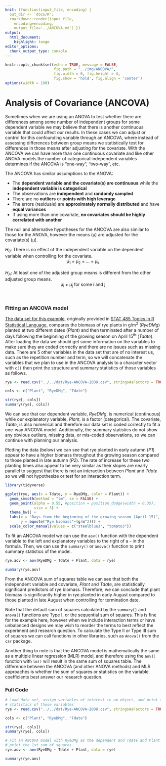 ```yaml
---
knit: (function(input_file, encoding) {
  out_dir <- 'docs/R';
  rmarkdown::render(input_file,
    encoding=encoding,
    output_file='../ANCOVA.md') })
output:
  html_document:
    highlight: tango
editor_options:
  chunk_output_type: console
---
```


```r
knitr::opts_chunk$set(echo = TRUE, message = FALSE,
                      fig.path = "../img/ANCOVA/",
                      fig.width = 6, fig.height = 4,
                      fig.show = 'hold', fig.align = 'center')
options(width = 100)
```

# Analysis of Covariance (ANCOVA)

Sometimes when we are using an ANOVA to test whether there are differences among some number of independent groups for some dependent variable we may believe that there is another continuous variable that could affect our results.  In these cases we can adjust or control for this confounding variable through an ANCOVA, where instead of assessing differences between group means we statistically test for differences in those means after adjusting for the covariate.  With the ANCOVA we can have more than one continuous covariate and like other ANOVA models the number of categorical independent variables determines if the ANCOVA is "one-way", "two-way", etc.

The ANCOVA has similar assumptions to the ANOVA:

* The **dependent variable and the covariate(s) are continuous** while the **independent variable is categorical**
* The observations are **independent** and **randomly sampled**
* There are no **outliers** or **points with high leverage**
* The errors (residuals) are **approximately normally distributed** and have **equal variances**
* If using more than one covariate, **no covariates should be highly correlated with another**

The null and alternative hypotheses for the ANCOVA are also similar to those for the ANOVA, however the means (&mu;) are adjusted for the covariate(s) (&mu;&#775;).

<i>H<sub>0</sub></i>: There is no effect of the independent variable on the dependent variable when controlling for the covariate.
<center>&mu;&#775;<sub>1</sub> = &mu;&#775;<sub>2</sub> = ... = &mu;&#775;<sub>k</sub></center>
<br>
<i>H<sub>A</sub></i>: At least one of the adjusted group means is different from the other adjusted group means.
<center>&mu;&#775;<sub>i</sub> &ne; &mu;&#775;<sub>j</sub> for some i and j</center>
<br>

### Fitting an ANCOVA model

[The data set for this example](https://github.com/tylerbg/DLC_stat_resources/blob/master/docs/R/dat/Rye-ANCOVA-2008.csv), originally provided in [STAT 485 Topics in R Statistical Language](https://online.stat.psu.edu/stat485/lesson/welcome-stat-485), compares the biomass of rye plants in g/m<sup>2</sup> (*RyeDMg*) planted at two different dates (*Plant*) and then terminated after a number of days following the beginning of the growing season on April 15<sup>th</sup> (*Tdate*).  After loading the data we should get some information on the variables to make sure they are coded correctly and there are no issues such as missing data.  There are 5 other variables in the data set that are of no interest us, such as the repetition number and term, so we will concatenate the variables that we plan to use in the ANCOVA analysis to a character vector with `c()` then print the structure and summary statistics of those variables as follows.

```r
rye <- read.csv("../../dat/Rye-ANCOVA-2008.csv", stringsAsFactors = TRUE)

cols <- c("Plant", "RyeDMg", "Tdate")

str(rye[, cols])
summary(rye[, cols])
```

We can see that our dependent variable, *RyeDMg*, is numerical (continuous) while our explanatory variable, *Plant*, is a factor (categorical).  The covariate, *Tdate*, is also numerical and therefore our data set is coded correctly to fit a one-way ANCOVA model.  Additionally, the summary statistics do not show any obvious outliers, missing data, or mis-coded observations, so we can continue with planning our analysis.

Plotting the data (below) we can see that rye planted in early autumn (*P1*) appear to have a higher biomass throughout the growing season compared to those planted in late autumn (*P2*).  The rate of increase for these two planting times also appear to be very similar as their slopes are nearly parallel to suggest that there is not an interaction between *Plant* and *Tdate* so we will not hypothesize or test for an interaction term.

```r
library(tidyverse)

ggplot(rye, aes(x = Tdate, y = RyeDMg, color = Plant)) +
  geom_smooth(method = "lm", se = FALSE) +
  geom_point(alpha = 0.55, #position = position_dodge(width = 0.35),
             size = 3) +
  theme_bw() +
  labs(x = "Days from the beginning of the growing season (April 15)",
       y = bquote("Rye biomass"~(g/m^2))) +
  scale_color_manual(values = c("steelblue3", "tomato3"))
```

To fit an ANCOVA model we can use the `aov()` function with the dependent variable to the left and explanatory variables to the right of a `~` in the formula.  Then, we can use the `summary()` or `anova()` function to print summary statistics of the model.

```r
rye.aov <- aov(RyeDMg ~ Tdate + Plant, data = rye)

summary(rye.aov)
```

From the ANCOVA sum of squares table we can see that both the independent variable and covariate, *Plant* and *Tdate*, are statistically significant predictors of rye biomass.  Therefore, we can conclude that plant biomass is significantly higher in rye planted in early August compared to those planted in late August when controlling for termination date.

Note that the default sum of squares calculated by the `summary()` and `anova()` functions are Type I, or the sequential sum of squares.  This is fine for the example here, however when we include interaction terms or have unbalanced designs we may wish to reorder the terms to best reflect the experiment and research question.  To calculate the Type II or Type III sum of squares we can call functions in other libraries, such as `Anova()` from the `car` package.

Another thing to note is that the ANCOVA model is mathematically the same as a multiple linear regression (MLR) model, and therefore using the `aov()` function with `lm()` will result in the same sum of squares table.  The difference between the ANCOVA (and other ANOVA methods) and MLR approaches is whether the sum of squares or statistics on the variable coefficients best answer our research question.

### Full Code 

```r
# Load data set, assign variables of interest to an object, and print the structure and summary
# statistics of those variables
rye <- read.csv("../../dat/Rye-ANCOVA-2008.csv", stringsAsFactors = TRUE)

cols <- c("Plant", "RyeDMg", "Tdate")

str(rye[, cols])
summary(rye[, cols])

# Fit an ANCOVA model with RyeDMg as the dependent and Tdate and Plant as explanatory variables then
# print the 1st sum of squares
rye.aov <- aov(RyeDMg ~ Tdate + Plant, data = rye)

summary(rye.aov)
```